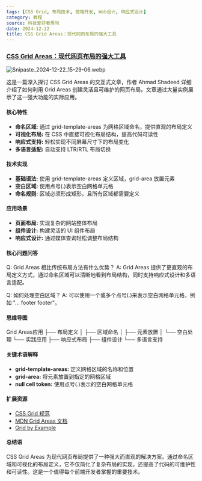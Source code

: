 ```yaml
---
tags: [CSS Grid, 布局技术, 前端开发, Web设计, 响应式设计]
category: 教程
source: 科技爱好者周刊
date: 2024-12-22
title: CSS Grid Areas：现代网页布局的强大工具
---
```


### [CSS Grid Areas：现代网页布局的强大工具](https://ishadeed.com/article/css-grid-area/)

![Snipaste_2024-12-22_15-29-06.webp](https://img.mengpeng.tech/i/2024/12/22/6767bfceb058a.webp)

这是一篇深入探讨 CSS Grid Areas 的交互式文章，作者 Ahmad Shadeed 详细介绍了如何利用 Grid Areas 创建灵活且可维护的网页布局。文章通过大量实例展示了这一强大功能的实际应用。

#### 核心特性

- **命名区域:** 通过 grid-template-areas 为网格区域命名，提供直观的布局定义
- **可视化布局:** 在 CSS 中直接可视化布局结构，提高代码可读性
- **响应式支持:** 轻松实现不同屏幕尺寸下的布局变化
- **多语言适配:** 自动支持 LTR/RTL 布局切换

#### 技术实现

- **基础语法:** 使用 grid-template-areas 定义区域，grid-area 放置元素
- **空白区域:** 使用点号(.)表示空白网格单元格
- **命名规则:** 区域必须形成矩形，且所有区域都需要定义

#### 应用场景

- **页面布局:** 实现复杂的网站整体布局
- **组件设计:** 构建灵活的 UI 组件布局
- **响应式设计:** 通过媒体查询轻松调整布局结构

#### 核心问题问答

Q: Grid Areas 相比传统布局方法有什么优势？
A: Grid Areas 提供了更直观的布局定义方式，通过命名区域可以清晰地看到布局结构，同时支持响应式设计和多语言适配。

Q: 如何处理空白区域？
A: 可以使用一个或多个点号(.)来表示空白网格单元格，例如 "... footer footer"。

#### 思维导图
Grid Areas应用
├── 布局定义
│   ├── 区域命名
│   ├── 元素放置
│   └── 空白处理
└── 实践应用
    ├── 响应式布局
    ├── 组件设计
    └── 多语言支持

#### 关键术语解释

- **grid-template-areas:** 定义网格区域的名称和位置
- **grid-area:** 将元素放置到指定的网格区域
- **null cell token:** 使用点号(.)表示的空白网格单元格

#### 扩展资源

- [CSS Grid 规范](https://www.w3.org/TR/css-grid-1/)
- [MDN Grid Areas 文档](https://developer.mozilla.org/en-US/docs/Web/CSS/grid-template-areas)
- [Grid by Example](https://gridbyexample.com/)

#### 总结语

CSS Grid Areas 为现代网页布局提供了一种强大而直观的解决方案。通过命名区域和可视化的布局定义，它不仅简化了复杂布局的实现，还提高了代码的可维护性和可读性。这是一个值得每个前端开发者掌握的重要技术。 